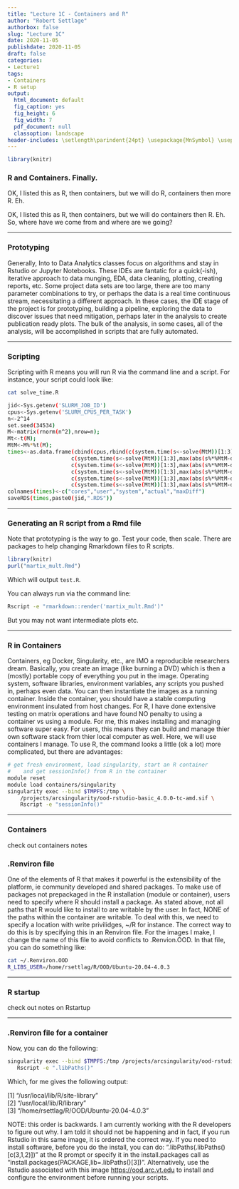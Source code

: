 ```yaml
---
title: "Lecture 1C - Containers and R"
author: "Robert Settlage"
authorbox: false
slug: "Lecture 1C"
date: 2020-11-05
publishdate: 2020-11-05
draft: false
categories:
- Lecture1
tags:
- Containers
- R setup
output:
  html_document: default
  fig_caption: yes
  fig_height: 6
  fig_width: 7
  pdf_document: null
  classoption: landscape
header-includes: \setlength\parindent{24pt} \usepackage{MnSymbol} \usepackage{mathrsfs}
---
```


```r
library(knitr)
```

### R and Containers.  Finally.

OK, I listed this as R, then containers, but we will do R, containers then more R.  Eh.

<!--more--> 

OK, I listed this as R, then containers, but we will do containers then R.  Eh. So, where have we come from and where are we going? 

----

### Prototyping

Generally, Into to Data Analytics classes focus on algorithms and stay in Rstudio or Jupyter Notebooks.  These IDEs are fantatic for a quick(-ish), iterative approach to data munging, EDA, data cleaning, plotting, creating reports, etc.  Some project data sets are too large, there are too many parameter combinations to try, or perhaps the data is a real time continuous stream, necessitating a different approach.  In these cases, the IDE stage of the project is for prototyping, building a pipeline, exploring the data to discover issues that need mitigation, perhaps later in the analysis to create publication ready plots.  The bulk of the analysis, in some cases, all of the analysis, will be accomplished in scripts that are fully automated.

----

### Scripting

Scripting with R means you will run R via the command line and a script.  For instance, your script could look like:

```bash
cat solve_time.R

jid<-Sys.getenv('SLURM_JOB_ID')
cpus<-Sys.getenv('SLURM_CPUS_PER_TASK')
n<-2^14
set.seed(34534)
M<-matrix(rnorm(n^2),nrow=n);
Mt<-t(M);
MtM<-M%*%t(M);
times<-as.data.frame(cbind(cpus,rbind(c(system.time(s<-solve(MtM))[1:3],max(abs(s%*%MtM-diag(n)))),
				    c(system.time(s<-solve(MtM))[1:3],max(abs(s%*%MtM-diag(n)))),
				    c(system.time(s<-solve(MtM))[1:3],max(abs(s%*%MtM-diag(n)))),
				    c(system.time(s<-solve(MtM))[1:3],max(abs(s%*%MtM-diag(n)))),
				    c(system.time(s<-solve(MtM))[1:3],max(abs(s%*%MtM-diag(n)))),
				    c(system.time(s<-solve(MtM))[1:3],max(abs(s%*%MtM-diag(n)))))))
colnames(times)<-c("cores","user","system","actual","maxDiff")
saveRDS(times,paste0(jid,".RDS"))
```

----

### Generating an R script from a Rmd file

Note that prototyping is the way to go.  Test your code, then scale.  There are packages to help changing Rmarkdown files to R scripts.  

```r
library(knitr)
purl("martix_mult.Rmd")
```
Which will output `test.R`.

You can always run via the command line:

```bash
Rscript -e "rmarkdown::render('martix_mult.Rmd')"
```

But you may not want intermediate plots etc.

----

### R in Containers

Containers, eg Docker, Singularity, etc., are IMO a reproducible researchers dream.  Basically, you create an image (like burning a DVD) which is then a (mostly) portable copy of everything you put in the image.  Operating system, software libraries, environment variables, any scripts you pushed in, perhaps even data.  You can then instantiate the images as a running container.  Inside the container, you should have a stable computing environment insulated from host changes.  For R, I have done extensive testing on matrix operations and have found NO penalty to using a container vs using a module.  For me, this makes installing and managing software super easy.  For users, this means they can build and manage thier own software stack from thier local computer as well.  Here, we will use containers I manage.  To use R, the command looks a little (ok a lot) more complicated, but there are advantages:

```bash
# get fresh environment, load singularity, start an R container 
#    and get sessionInfo() from R in the container
module reset
module load containers/singularity
singularity exec --bind $TMPFS:/tmp \
    /projects/arcsingularity/ood-rstudio-basic_4.0.0-tc-amd.sif \
    Rscript -e "sessionInfo()"

```

----

### Containers

check out containers notes

### .Renviron file

One of the elements of R that makes it powerful is the extensibility of the platform, ie community developed and shared packages.  To make use of packages not prepackaged in the R installation (module or container), users need to specify where R should install a package.  As stated above, not all paths that R would like to install to are writable by the user.  In fact, NONE of the paths within the container are writable.  To deal with this, we need to specify a location with write privilidges, ~/R for instance.  The correct way to do this is by specifying this in an Renviron file.  For the images I make, I change the name of this file to avoid conflicts to .Renvion.OOD.  In that file, you can do something like:

```bash
cat ~/.Renviron.OOD
R_LIBS_USER=/home/rsettlag/R/OOD/Ubuntu-20.04-4.0.3
```

----

### R startup

check out notes on Rstartup

----

### .Renviron file for a container

Now, you can do the following:
```bash
singularity exec --bind $TMPFS:/tmp /projects/arcsingularity/ood-rstudio-basic_4.0.3.sif \
   Rscript -e ".libPaths()"
```
Which, for me gives the following output:

[1] "/usr/local/lib/R/site-library"  
[2] "/usr/local/lib/R/library"  
[3] "/home/rsettlag/R/OOD/Ubuntu-20.04-4.0.3"  

NOTE: this order is backwards.  I am currently working with the R developers to figure out why.  I am told it should not be happening and in fact, if you run Rstudio in this same image, it is ordered the correct way.  If you need to install software, before you do the install, you can do: ".libPaths(.libPaths()[c(3,1,2)])" at the R prompt or specify it in the install.packages call as "install.packages(PACKAGE,lib=.libPaths()[3])".  Alternatively, use the Rstudio associated with this image <https://ood.arc.vt.edu> to install and configure the environment before running your scripts.  


